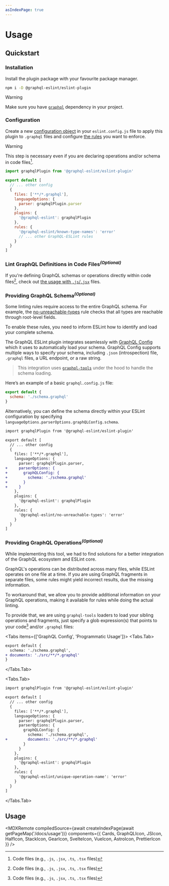 ```yaml
---
asIndexPage: true
---
```



# Usage

## Quickstart

<Steps>

### Installation

Install the plugin package with your favourite package manager.

```sh npm2yarn
npm i -D @graphql-eslint/eslint-plugin
```

> [!WARNING]
>
> Make sure you have [`graphql`](https://npmjs.com/package/graphql) dependency in your project.

### Configuration

Create a new
[configuration object](https://eslint.org/docs/latest/use/configure/configuration-files#configuration-objects)
in your `eslint.config.js` file to apply this plugin to `.graphql` files and configure
[the rules](/rules) you want to enforce.

> [!WARNING]
>
> This step is necessary even if you are declaring operations and/or schema in code files[^1].

```js filename="eslint.config.js"
import graphqlPlugin from '@graphql-eslint/eslint-plugin'

export default [
  // ... other config
  {
    files: ['**/*.graphql'],
    languageOptions: {
      parser: graphqlPlugin.parser
    },
    plugins: {
      '@graphql-eslint': graphqlPlugin
    },
    rules: {
      '@graphql-eslint/known-type-names': 'error'
      // ... other GraphQL-ESLint rules
    }
  }
]
```

### Lint GraphQL Definitions in Code Files<sup>_(Optional)_</sup>

If you're defining GraphQL schemas or operations directly within code files[^1], check out
[the usage with `.js`/`.jsx`](./usage/js) files.

### Providing GraphQL Schema<sup>_(Optional)_</sup>

Some linting rules require access to the entire GraphQL schema. For example, the
[no-unreachable-types](../rules/no-unreachable-types) rule checks that all types are reachable
through root-level fields.

To enable these rules, you need to inform ESLint how to identify and load your complete schema.

The GraphQL ESLint plugin integrates seamlessly with
[GraphQL Config](https://the-guild.dev/graphql/config) which it uses to automatically load your
schema. GraphQL Config supports multiple ways to specify your schema, including `.json`
(introspection) file, `.graphql` files, a URL endpoint, or a raw string.

> This integration uses [`graphql-tools`](https://the-guild.dev/graphql/tools) under the hood to
> handle the schema loading.

Here’s an example of a basic `graphql.config.js` file:

```js filename="graphql.config.js"
export default {
  schema: './schema.graphql'
}
```

Alternatively, you can define the schema directly within your ESLint configuration by specifying
`languageOptions.parserOptions.graphQLConfig.schema`.

```diff filename="eslint.config.js"
import graphqlPlugin from '@graphql-eslint/eslint-plugin'

export default [
  // ... other config
  {
    files: ['**/*.graphql'],
    languageOptions: {
      parser: graphqlPlugin.parser,
+     parserOptions: {
+       graphQLConfig: {
+         schema: './schema.graphql'
+       }
+     }
    },
    plugins: {
      '@graphql-eslint': graphqlPlugin
    },
    rules: {
      '@graphql-eslint/no-unreachable-types': 'error'
    }
  }
]
```

### Providing GraphQL Operations<sup>_(Optional)_</sup>

While implementing this tool, we had to find solutions for a better integration of the GraphQL
ecosystem and ESLint core.

GraphQL's operations can be distributed across many files, while ESLint operates on one file at a
time. If you are using GraphQL fragments in separate files, some rules might yield incorrect
results, due the missing information.

To workaround that, we allow you to provide additional information on your GraphQL operations,
making it available for rules while doing the actual linting.

To provide that, we are using `graphql-tools` loaders to load your sibling operations and fragments,
just specify a glob expression(s) that points to your code[^1] and/or `.graphql` files:

<Tabs items={['GraphQL Config', 'Programmatic Usage']}>
<Tabs.Tab>
```diff filename="graphql.config.js"
export default {
  schema: './schema.graphql',
+ documents: './src/**/*.graphql'
}
```
</Tabs.Tab>

<Tabs.Tab>
```diff filename="eslint.config.js"
import graphqlPlugin from '@graphql-eslint/eslint-plugin'

export default [
  // ... other config
  {
    files: ['**/*.graphql'],
    languageOptions: {
      parser: graphqlPlugin.parser,
      parserOptions: {
        graphQLConfig: {
          schema: './schema.graphql',
+         documents: './src/**/*.graphql'
        }
      }
    },
    plugins: {
      '@graphql-eslint': graphqlPlugin
    },
    rules: {
      '@graphql-eslint/unique-operation-name': 'error'
    }
  }
]
```
</Tabs.Tab>
</Tabs>
</Steps>

## Usage

<MDXRemote
  compiledSource={await createIndexPage(await getPageMap('/docs/usage'))}
  components={{
    Cards,
    GraphQLIcon,
    JSIcon,
    HalfIcon,
    StackIcon,
    GearIcon,
    SvelteIcon,
    VueIcon,
    AstroIcon,
    PrettierIcon
  }}
/>

[^1]: Code files (e.g., `.js`, `.jsx`, `.ts`, `.tsx` files)
